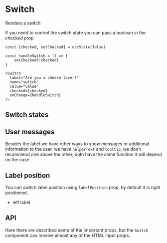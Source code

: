 

<Meta of={SwitchStories} />

# Switch

Renders a switch

<Canvas of={SwitchStories.Primary} />

If you need to control the switch state you can pass a boolean in the checked prop
```tsx
const [checked, setChecked] = useState(false)

const handleSwitch = () => {
    setChecked(!checked)
}

<Switch
  label="Are you a cheese lover?"
  name="switch"
  value="value"
  checked={checked}
  onChange={handleSwitch}
/>
```

## Switch states

<Canvas of={SwitchStories.Disabled} />
<Canvas of={SwitchStories.CheckedDisabled} />
<Canvas of={SwitchStories.Error} />

## User messages
Besides the label we have other ways to show messages or additional information to the user, we have `helperText` and `tooltip`, we don't recommend one above the other, both have the same function it will depend on the case

<Canvas of={SwitchStories.Info} />

## Label position
You can switch label position using `labelPosition` prop, by default it is right positioned.

- left label
<Canvas of={SwitchStories.LeftLabel} />


## API
Here there are described some of the important props, but the `Switch` component can receive almost any of the HTML input props.

<ArgTypes of={SwitchStories} />
